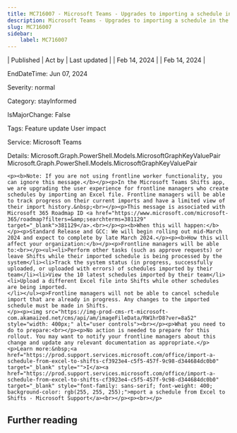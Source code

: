 ```yaml
---
title: MC716007 - Microsoft Teams - Upgrades to importing a schedule in the Shifts app
description: Microsoft Teams - Upgrades to importing a schedule in the Shifts app
slug: MC716007
sidebar:
    label: MC716007
---
```



| Published | Act by | Last updated |
| Feb 14, 2024 |  | Feb 14, 2024 |

EndDateTime: Jun 07, 2024

Severity: normal

Category: stayInformed

IsMajorChange: False

Tags: Feature update User impact

Service: Microsoft Teams

Details: Microsoft.Graph.PowerShell.Models.MicrosoftGraphKeyValuePair Microsoft.Graph.PowerShell.Models.MicrosoftGraphKeyValuePair

```
<p><b>Note: If you are not using frontline worker functionality, you can ignore this message.</b></p><p>In the Microsoft Teams Shifts app, we are upgrading the user experience for frontline managers who create schedules by importing an Excel file. Frontline managers will be able to track progress on their current imports and have a limited view of their import history.&nbsp;<br></p><p>This message is associated with Microsoft 365 Roadmap ID <a href="https://www.microsoft.com/microsoft-365/roadmap?filters=&amp;searchterms=381129" target="_blank">381129</a>.<br></p><p><b>When this will happen:</b></p><p>Standard Release and GCC: We will begin rolling out mid-March 2024 and expect to complete by late March 2024.</p><p><b>How this will affect your organization:</b></p><p>Frontline managers will be able to:<br></p><ul><li>Perform other tasks (such as approve requests) or leave Shifts while their imported schedule is being processed by the system</li><li>Track the system status (in progress, successfully uploaded, or uploaded with errors) of schedules imported by their team</li><li>View the 10 latest schedules imported by their team</li><li>Upload a different Excel file into Shifts while other schedules are being imported. 
</li></ul><p>Frontline managers will not be able to cancel schedule import that are already in progress. Any changes to the imported schedule must be made in Shifts. 
</p><p><img src="https://img-prod-cms-rt-microsoft-com.akamaized.net/cms/api/am/imageFileData/RW1hrD8?ver=8a52" style="width: 400px;" alt="user controls"><br></p><p>What you need to do to prepare:<br></p><p>No action is needed to prepare for this rollout. You may want to notify your frontline managers about this change and update any relevant documentation as appropriate.</p><p>Learn more:&nbsp;<a href="https://prod.support.services.microsoft.com/office/import-a-schedule-from-excel-to-shifts-cf3923e4-c5f5-457f-9c98-d344684dc0b0" target="_blank" style="">I</a><a href="https://prod.support.services.microsoft.com/office/import-a-schedule-from-excel-to-shifts-cf3923e4-c5f5-457f-9c98-d344684dc0b0" target="_blank" style="font-family: sans-serif; font-weight: 400; background-color: rgb(255, 255, 255);">mport a schedule from Excel to Shifts - Microsoft Support</a><br></p><p><br></p>
```

## Further reading
